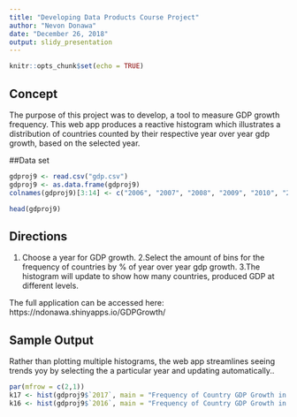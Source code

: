 ```yaml
---
title: "Developing Data Products Course Project"
author: "Nevon Donawa"
date: "December 26, 2018"
output: slidy_presentation
---
```


```r
knitr::opts_chunk$set(echo = TRUE)
```



## Concept
The purpose of this project was to develop, a tool to measure GDP growth frequency.
This web app produces a reactive histogram which illustrates a distribution of countries counted by their respective year over year gdp growth, based on the selected year.

##Data set
```r
gdproj9 <- read.csv("gdp.csv")
gdproj9 <- as.data.frame(gdproj9)
colnames(gdproj9)[3:14] <- c("2006", "2007", "2008", "2009", "2010", "2011", "2012", "2013", "2014", "2015", "2016", "2017")

head(gdproj9)
```

## Directions

1. Choose a year for GDP growth. 
2.Select the amount of bins for the frequency of countries by % of year over year gdp growth. 
3.The histogram will update to show how many countries, produced GDP at different levels.

The full application can be accessed here: https://ndonawa.shinyapps.io/GDPGrowth/


## Sample Output
Rather than plotting multiple histograms, the web app streamlines seeing trends yoy by selecting the a particular year and updating automatically..
```r
par(mfrow = c(2,1))
k17 <- hist(gdproj9$`2017`, main = "Frequency of Country GDP Growth in 2017", xlab = "Count of Country", col = "black")
k16 <- hist(gdproj9$`2016`, main = "Frequency of Country GDP Growth in 2016", xlab = "Count of Country", col = "grey")
```


